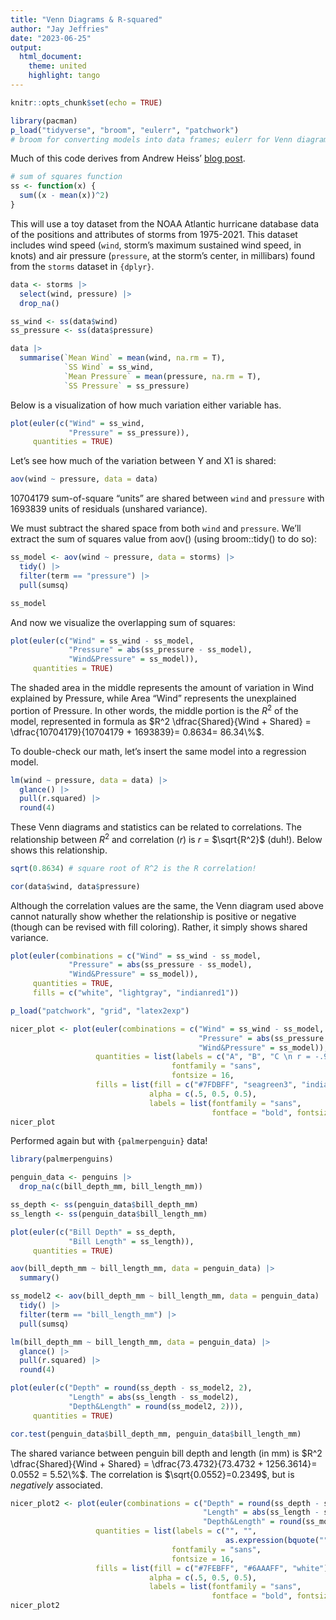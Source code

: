 ```yaml
---
title: "Venn Diagrams & R-squared"
author: "Jay Jeffries"
date: "2023-06-25"
output:
  html_document:
    theme: united
    highlight: tango
---
```


```r
knitr::opts_chunk$set(echo = TRUE)

library(pacman)
p_load("tidyverse", "broom", "eulerr", "patchwork")
# broom for converting models into data frames; eulerr for Venn diagrams
```

Much of this code derives from Andrew Heiss' [blog post](https://www.andrewheiss.com/blog/2021/08/21/r2-euler/).

```r
# sum of squares function
ss <- function(x) {
  sum((x - mean(x))^2)
}
```

This will use a toy dataset from the NOAA Atlantic hurricane database data of the positions and attributes of storms from 1975-2021. This dataset includes wind speed (`wind`, storm's maximum sustained wind speed, in knots) and air pressure (`pressure`, at the storm's center, in millibars) found from the `storms` dataset in `{dplyr}`.

```r
data <- storms |> 
  select(wind, pressure) |>
  drop_na()

ss_wind <- ss(data$wind)
ss_pressure <- ss(data$pressure)

data |>
  summarise(`Mean Wind` = mean(wind, na.rm = T),
            `SS Wind` = ss_wind,
            `Mean Pressure` = mean(pressure, na.rm = T),
            `SS Pressure` = ss_pressure)
```

Below is a visualization of how much variation either variable has.

```r
plot(euler(c("Wind" = ss_wind,
             "Pressure" = ss_pressure)),
     quantities = TRUE)
```

Let’s see how much of the variation between Y and X1 is shared:

```r
aov(wind ~ pressure, data = data)
```

10704179 sum-of-square "units" are shared between `wind` and `pressure` with 1693839 units of residuals (unshared variance). 

We must subtract the shared space from both `wind` and `pressure`. We’ll extract the sum of squares value from aov() (using broom::tidy() to do so):

```r
ss_model <- aov(wind ~ pressure, data = storms) |>
  tidy() |>
  filter(term == "pressure") |>
  pull(sumsq)

ss_model
```

And now we visualize the overlapping sum of squares:

```r
plot(euler(c("Wind" = ss_wind - ss_model,
             "Pressure" = abs(ss_pressure - ss_model),
             "Wind&Pressure" = ss_model)),
     quantities = TRUE)
```

The shaded area in the middle represents the amount of variation in Wind explained by Pressure, while Area "Wind" represents the unexplained portion of Pressure. In other words, the middle portion is the $R^2$ of the model, represented in formula as $R^2 \dfrac{Shared}{Wind + Shared} = \dfrac{10704179}{10704179 + 1693839}= 0.8634= 86.34\%$.

To double-check our math, let's insert the same model into a regression model. 

```r
lm(wind ~ pressure, data = data) |>
  glance() |>
  pull(r.squared) |>
  round(4)
```

These Venn diagrams and statistics can be related to correlations. The relationship between $R^2$ and correlation (*r*) is *r* = $\sqrt{R^2}$ (duh!). Below shows this relationship. 

```r
sqrt(0.8634) # square root of R^2 is the R correlation!

cor(data$wind, data$pressure)
```

Although the correlation values are the same, the Venn diagram used above cannot naturally show whether the relationship is positive or negative (though can be revised with fill coloring). Rather, it simply shows shared variance. 

```r
plot(euler(combinations = c("Wind" = ss_wind - ss_model,
             "Pressure" = abs(ss_pressure - ss_model),
             "Wind&Pressure" = ss_model)),
     quantities = TRUE,
     fills = c("white", "lightgray", "indianred1"))
```

```r
p_load("patchwork", "grid", "latex2exp")

nicer_plot <- plot(euler(combinations = c("Wind" = ss_wind - ss_model,
                                          "Pressure" = abs(ss_pressure - ss_model),
                                          "Wind&Pressure" = ss_model)),
                   quantities = list(labels = c("A", "B", "C \n r = -.929")),
                                    fontfamily = "sans",
                                    fontsize = 16,
                   fills = list(fill = c("#7FDBFF", "seagreen3", "indianred"),
                               alpha = c(.5, 0.5, 0.5),
                               labels = list(fontfamily = "sans",
                                             fontface = "bold", fontsize = 24)))
nicer_plot
```

Performed again but with `{palmerpenguin}` data!

```r
library(palmerpenguins)

penguin_data <- penguins |>
  drop_na(c(bill_depth_mm, bill_length_mm))

ss_depth <- ss(penguin_data$bill_depth_mm)
ss_length <- ss(penguin_data$bill_length_mm)

plot(euler(c("Bill Depth" = ss_depth,
             "Bill Length" = ss_length)),
     quantities = TRUE)

aov(bill_depth_mm ~ bill_length_mm, data = penguin_data) |>
  summary()

ss_model2 <- aov(bill_depth_mm ~ bill_length_mm, data = penguin_data) |>
  tidy() |>
  filter(term == "bill_length_mm") |>
  pull(sumsq)

lm(bill_depth_mm ~ bill_length_mm, data = penguin_data) |>
  glance() |>
  pull(r.squared) |>
  round(4)

plot(euler(c("Depth" = round(ss_depth - ss_model2, 2),
             "Length" = abs(ss_length - ss_model2),
             "Depth&Length" = round(ss_model2, 2))),
     quantities = TRUE)

cor.test(penguin_data$bill_depth_mm, penguin_data$bill_length_mm)
```

The shared variance between penguin bill depth and length (in mm) is $R^2 \dfrac{Shared}{Wind + Shared} = \dfrac{73.4732}{73.4732 + 1256.3614}= 0.0552 = 5.52\%$. The correlation is $\sqrt{0.0552}=0.2349$, but is *negatively* associated. 

```r
nicer_plot2 <- plot(euler(combinations = c("Depth" = round(ss_depth - ss_model2, 2),
                                           "Length" = abs(ss_length - ss_model2),
                                           "Depth&Length" = round(ss_model2, 2))),
                   quantities = list(labels = c("", "", 
                                                as.expression(bquote("" ~ R^2 ~ "= 0.0552")))),
                                    fontfamily = "sans",
                                    fontsize = 16,
                   fills = list(fill = c("#7FEBFF", "#6AAAFF", "white"),
                               alpha = c(.5, 0.5, 0.5),
                               labels = list(fontfamily = "sans",
                                             fontface = "bold", fontsize = 24)))
nicer_plot2
```

